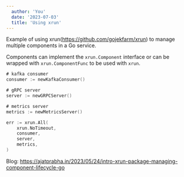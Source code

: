 ```yaml
---
  author: 'You'
  date: '2023-07-03'
  title: 'Using xrun'
---
```


Example of using xrun(https://github.com/gojekfarm/xrun) to manage multiple components in a Go service.

Components can implement the `xrun.Component` interface or can be wrapped with `xrun.ComponentFunc` to be used with `xrun`.

```go
# kafka consumer
consumer := newKafkaConsumer()

# gRPC server
server := newGRPCServer()

# metrics server
metrics := newMetricsServer()

err := xrun.All(
    xrun.NoTimeout,
    consumer,
    server,
    metrics,
)

```

Blog: https://ajatprabha.in/2023/05/24/intro-xrun-package-managing-component-lifecycle-go
